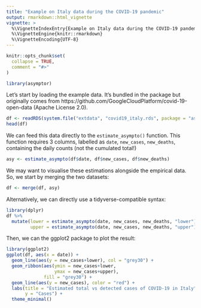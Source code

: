 ```yaml
---
title: "Example on Italy data during the COVID-19 pandemic"
output: rmarkdown::html_vignette
vignette: >
  %\VignetteIndexEntry{Example on Italy data during the COVID-19 pandemic}
  %\VignetteEngine{knitr::rmarkdown}
  %\VignetteEncoding{UTF-8}
---
```


```r
knitr::opts_chunk$set(
  collapse = TRUE,
  comment = "#>"
)
```

```r
library(asymptor)
```

Let's start by loading the example data. It's bundled in the package but 
originally comes from https://github.com/GoogleCloudPlatform/covid-19-open-data
(Apache License 2.0).

```r
df <- readRDS(system.file("extdata", "covid19_italy.rds", package = "asymptor"))
head(df)
```

We can feed this data directly to the `estimate_asympto()` function. This 
function requires 3 columns, labelled as `date`, `new_cases`, `new_deaths`,
containing the daily counts (not the cumulated total!)

```r
asy <- estimate_asympto(df$date, df$new_cases, df$new_deaths)
```

We may want to visualise these estimations alongside the empirical data. So,
we start by merging the two datasets:

```r
df <- merge(df, asy)
```

Alternatively, we can directly use a tidyverse-compatible syntax:

```r
library(dplyr)
df %>%
  mutate(lower = estimate_asympto(date, new_cases, new_deaths, "lower")$lower,
         upper = estimate_asympto(date, new_cases, new_deaths, "upper")$upper)
```
Then, we can the ggplot2 package to plot the result:

```r
library(ggplot2)
ggplot(df, aes(x = date)) +
  geom_line(aes(y = new_cases+lower), col = "grey30") +
  geom_ribbon(aes(ymin = new_cases+lower, 
                  ymax = new_cases+upper), 
              fill = "grey30") +
  geom_line(aes(y = new_cases), color = "red") +
  labs(title = "Estimated total vs detected cases of COVID-19 in Italy",
       y = "Cases") +
  theme_minimal()
```

